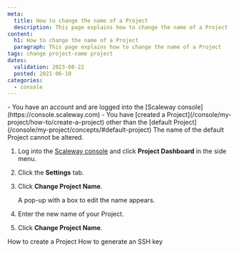 ```yaml
---
meta:
  title: How to change the name of a Project
  description: This page explains how to change the name of a Project
content:
  h1: How to change the name of a Project
  paragraph: This page explains how to change the name of a Project
tags: change project-name project
dates:
  validation: 2023-08-22
  posted: 2021-06-10
categories:
  - console
---
```


<Macro id="iam-requirements" />

<Message type="requirement">
  - You have an account and are logged into the [Scaleway console](https://console.scaleway.com)
  - You have [created a Project](/console/my-project/how-to/create-a-project) other than the [default Project](/console/my-project/concepts/#default-project)
</Message>

<Message type="important">
  The name of the default Project cannot be altered.
</Message>

1. Log into the [Scaleway console](https://console.scaleway.com) and click **Project Dashboard** in the side menu.
2. Click the **Settings** tab.
3. Click **Change Project Name**.
    <Lightbox src="scaleway-change-project-name.webp" alt="" />

    A pop-up with a box to edit the name appears.
    <Lightbox src="scaleway-change-project-name-pop-up.webp" alt="" />
4. Enter the new name of your Project.
5. Click **Change Project Name**.


<Navigation title="See Also">
  <PreviousButton to="/console/my-project/how-to/create-a-project/">How to create a Project</PreviousButton>
  <NextButton to="/console/my-project/how-to/create-ssh-key/">How to generate an SSH key</NextButton>
</Navigation>
